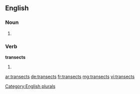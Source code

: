 
==English==

===Noun===
{{head|en}}

# {{plural of|transect}}

===Verb===
'''transects'''

# {{en-third-person singular of|transect}}

[[Category:English plurals]]

[[ar:transects]]
[[de:transects]]
[[fr:transects]]
[[mg:transects]]
[[vi:transects]]